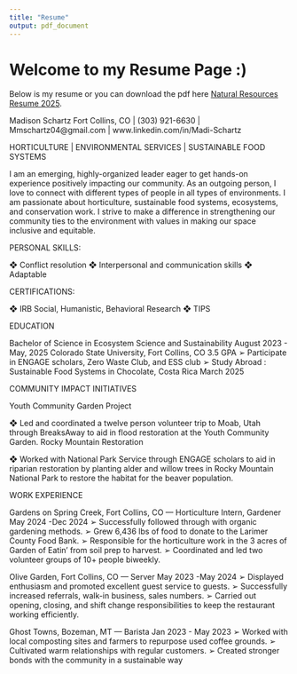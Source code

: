 ```yaml
---
title: "Resume"
output: pdf_document
---
```


# Welcome to my Resume Page :)

Below is my resume or you can download the pdf here [Natural Resources Resume 2025](file:///C:/Users/mads23/Documents/GitHub_2025/Madi-Schartz.github.io/resume.pdf).



Madison Schartz
Fort Collins, CO | (303) 921-6630 | Mmschartz04@gmail.com | www.linkedin.com/in/Madi-Schartz

HORTICULTURE | ENVIRONMENTAL SERVICES | SUSTAINABLE FOOD SYSTEMS

I am an emerging, highly-organized leader eager to get hands-on experience positively impacting our community. As an outgoing person, I love to connect with different types of people in all types of environments. I am passionate about horticulture, sustainable food systems, ecosystems, and conservation work. I strive to make a difference in strengthening our community ties to the environment with values in making our space inclusive and equitable.

PERSONAL SKILLS:

❖ Conflict resolution
❖ Interpersonal and communication skills
❖ Adaptable

CERTIFICATIONS:

❖ IRB Social, Humanistic, Behavioral Research
❖ TIPS


EDUCATION

Bachelor of Science in Ecosystem Science and Sustainability August 2023 - May, 2025
Colorado State University, Fort Collins, CO 3.5 GPA
➢ Participate in ENGAGE scholars, Zero Waste Club, and ESS club
➢ Study Abroad : Sustainable Food Systems in Chocolate, Costa Rica March 2025


COMMUNITY IMPACT INITIATIVES

Youth Community Garden Project

❖ Led and coordinated a twelve person volunteer trip to Moab, Utah through BreaksAway to aid in flood
restoration at the Youth Community Garden.
Rocky Mountain Restoration

❖ Worked with National Park Service through ENGAGE scholars to aid in riparian restoration by planting alder
and willow trees in Rocky Mountain National Park to restore the habitat for the beaver population.


WORK EXPERIENCE

Gardens on Spring Creek, Fort Collins, CO — Horticulture Intern, Gardener        May 2024 -Dec 2024
➢ Successfully followed through with organic gardening methods.
➢ Grew 6,436 lbs of food to donate to the Larimer County Food Bank.
➢ Responsible for the horticulture work in the 3 acres of Garden of Eatin’ from soil prep to harvest.
➢ Coordinated and led two volunteer groups of 10+ people biweekly.

Olive Garden, Fort Collins, CO — Server                                          May 2023 -May 2024
➢ Displayed enthusiasm and promoted excellent guest service to guests.
➢ Successfully increased referrals, walk-in business, sales numbers.
➢ Carried out opening, closing, and shift change responsibilities to keep the restaurant working efficiently.

Ghost Towns, Bozeman, MT — Barista                                              Jan 2023 - May 2023
➢ Worked with local composting sites and farmers to repurpose used coffee grounds.
➢ Cultivated warm relationships with regular customers.
➢ Created stronger bonds with the community in a sustainable way
